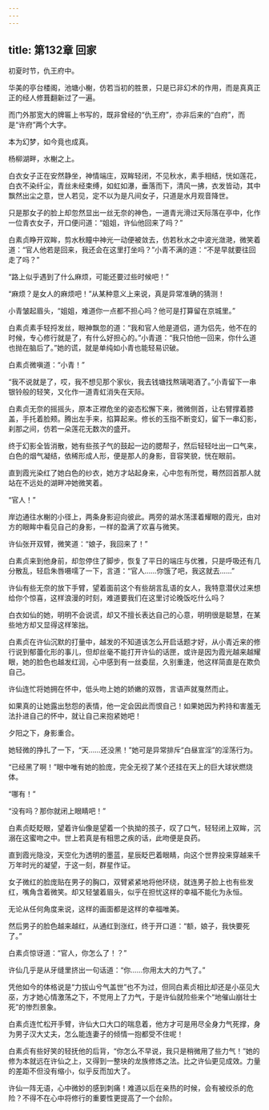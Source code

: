 ```yaml
---
---
---
```

title: 第132章 回家
---





初夏时节，仇王府中。

华美的亭台楼阁，池塘小榭，仿若当初的胜景，只是已非幻术的作用，而是真真正正的经人修葺翻新过了一遍。

而门外那宽大的牌匾上书写的，既非曾经的“仇王府”，亦非后来的“白府”，而是“许府”两个大字。

本为幻梦，如今竟也成真。

杨柳湖畔，水榭之上。

白衣女子正在安然静坐，神情端庄，双眸轻闭，不见秋水，素手相结，恍如莲花，白衣不染纤尘，青丝未经束缚，如虹如瀑，垂落而下，清风一拂，衣发皆动，其中飘然出尘之意，世人若见，定不以为是凡间女子，只道是水月观音降世。

只是那女子的脸上却忽然显出一丝无奈的神色，一道青光滑过天际落在亭中，化作一位青衣女子，开口便问道：“姐姐，许仙他回来了吗？”

白素贞睁开双眸，剪水秋瞳中神光一动便被敛去，仿若秋水之中波光潋滟，微笑着道：“官人他若是回来，我还会在这里打坐吗？”小青不满的道：“不是早就要往回走了吗？”

“路上似乎遇到了什么麻烦，可能还要过些时候吧！”

“麻烦？是女人的麻烦吧！”从某种意义上来说，真是异常准确的猜测！

小青皱起眉头，“姐姐，难道你一点都不担心吗？他可是打算留在京城里。”

白素贞素手轻捋发丝，眼神飘忽的道：“我和官人他是道侣，道为侣先，他不在的时候，专心修行就是了，有什么好担心的。”小青道：“我只怕他一回来，你什么道也抛在脑后了。”她的谎，就是单纯如小青也能轻易识破。

白素贞微嗔道：“小青！”

“我不说就是了，哎，我不想见那个家伙，我去钱塘找熬璃喝酒了。”小青留下一串银铃般的轻笑，又化作一道青虹消失在天际。

白素贞无奈的摇摇头，原本正襟危坐的姿态松懈下来，微微侧首，让右臂撑着膝盖，手托着脸颊。腾出左手来，掐算起来。修长的玉指不断变幻，留下一串幻影，刹那之间，仿若一朵莲花无数次的盛开。

终于幻影全皆消散，她有些孩子气的鼓起一边的腮帮子，然后轻轻吐出一口气来，白色的烟气凝结，依稀形成人形，便是那人的身影，音容笑貌，恍在眼前。

直到霞光染红了她白色的纱衣，她方才站起身来，心中忽有所觉，蓦然回首那人就站在不远处的湖畔冲她微笑着。

“官人！”

岸边通往水榭的小径上，两条身影迎向彼此。两旁的湖水荡漾着耀眼的霞光，由对方的眼眸中看见自己的身影，一样的盈满了欢喜与微笑。

许仙张开双臂，微笑道：“娘子，我回来了！”

白素贞来到他身前，却忽停住了脚步，恢复了平日的端庄与优雅，只是呼吸还有几分散乱，轻启朱唇嗫嚅了一下，言道：“官人……你饿了吧，我这就去……”

许仙有些无奈的放下手臂，望着面前这个有些胡言乱语的女人，我特意潜伏过来想给你个惊喜，这样浪漫的时刻，难道要我们在这里讨论晚饭吃什么吗？

白衣如仙的她，明明不会说谎，却又不擅长表达自己的心意，明明很是聪慧，在某些地方却又显得这样笨拙。

白素贞在许仙沉默的打量中，越发的不知道该怎么开启话题才好，从小青近来的修行说到郁蕾化形的事儿，但却丝毫不能打开许仙的话匣，或许是因为霞光越来越耀眼，她的脸色也越发红润，心中感到有一丝委屈，久别重逢，他这样简直是在欺负自己。

许仙连忙将她拥在怀中，低头吻上她的娇嫩的双唇，言语声就戛然而止。

如果真的让她露出愁怨的表情，他一定会因此而恨自己！如果她因为矜持和害羞无法扑进自己的怀中，就让自己来抱紧她吧！

夕阳之下，身影重合。

她轻微的挣扎了一下，“天……还没黑！”她可是异常排斥“白昼宣淫”的淫荡行为。

“已经黑了啊！”眼中唯有她的脸庞，完全无视了某个还挂在天上的巨大球状燃烧体。

“哪有！”

“没有吗？那你就闭上眼睛吧！”

白素贞眨眨眼，望着许仙像是望着一个执拗的孩子，叹了口气，轻轻闭上双眸，沉溺在这蜜吻之中。世上若真是有相思之疾的话，此吻便是良药。

直到霞光隐没，天空化为透明的墨蓝，星辰眨巴着眼睛，向这个世界投来穿越来千万年时光的凝望，于这一刻，群星作证。

女子微红的脸庞贴在男子的胸口，双臂紧紧地将他环绕，就连男子脸上也有些发红，嘴角含着微笑。却又轻皱着眉头，似乎在担忧这样的幸福不能化为永恒。

无论从任何角度来说，这样的画面都是这样的幸福唯美。

然后男子的脸色越来越红，从通红到涨红，终于开口道：“额，娘子，我快要死了。”

白素贞惊讶道：“官人，你怎么了！？”

许仙几乎是从牙缝里挤出一句话道：“你……你用太大的力气了。”

凭他如今的体格说是“力拔山兮气盖世”也不为过，但同白素贞相比却还是小巫见大巫，方才她心情激荡之下，不觉用上了力气，于是许仙就险些来个“地催山崩壮士死”的惨烈景象。

白素贞连忙松开手臂，许仙大口大口的喘息着，他方才可是用尽全身力气死撑，身为男子汉大丈夫，怎么能连妻子的倾情一抱都受不住呢！

白素贞有些好笑的轻抚他的后背，“你怎么不早说，我只是稍微用了些力气！”她的修为本就远在许仙之上，又得到一整块的龙族修炼之法。比之许仙更见成效。力量的差距不但没有缩小，似乎反而加大了。

许仙一阵无语，心中微妙的感到刺痛！难道以后在亲热的时候，会有被绞杀的危险？不得不在心中将修行的重要性更提高了一个台阶。